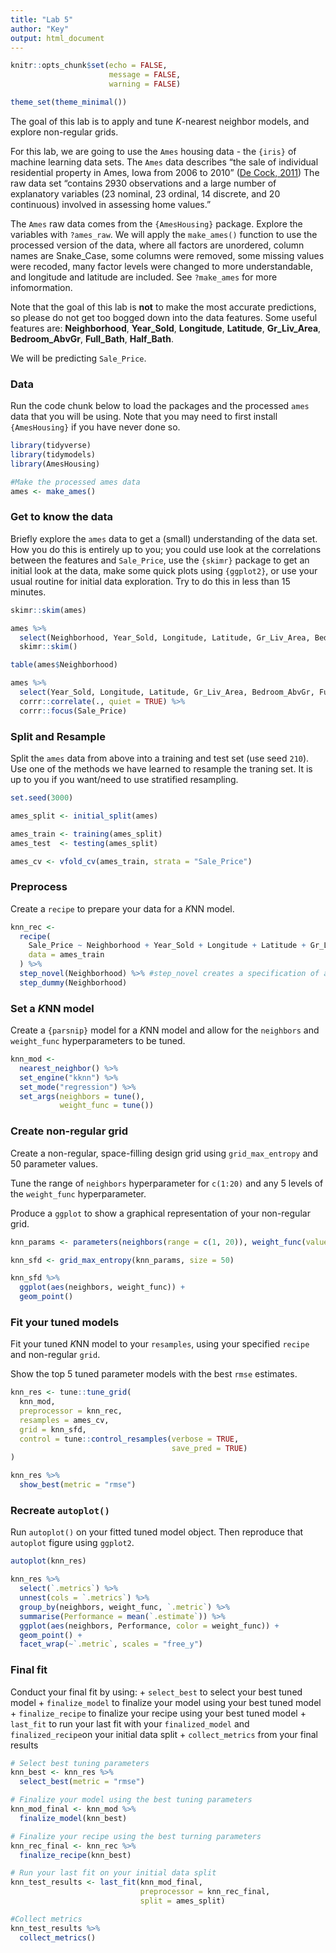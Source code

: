 ```yaml
---
title: "Lab 5"
author: "Key"
output: html_document
---
```


```r
knitr::opts_chunk$set(echo = FALSE,
                      message = FALSE,
                      warning = FALSE)

theme_set(theme_minimal())
```

The goal of this lab is to apply and tune *K*-nearest neighbor models, and explore non-regular grids.

For this lab, we are going to use the `Ames` housing data - the `{iris}` of machine learning data sets. The `Ames` data describes "the sale of individual residential property in Ames, Iowa from 2006 to 2010" ([De Cock, 2011](http://jse.amstat.org/v19n3/decock.pdf)) The raw data set "contains 2930 observations and a large number of explanatory variables (23 nominal, 23 ordinal, 14 discrete, and 20 continuous) involved in assessing home values." 

The `Ames` raw data comes from the `{AmesHousing}` package. Explore the variables with `?ames_raw`. We will apply the `make_ames()` function to use the processed version of the data, where all factors are unordered, column names are Snake_Case, some columns were removed, some missing values were recoded, many factor levels were changed to more understandable, and longitude and latitude are included. See `?make_ames` for more infomormation.

Note that the goal of this lab is **not** to make the most accurate predictions, so please do not get too bogged down into the data features. Some useful features are: **Neighborhood**, **Year_Sold**, **Longitude**, **Latitude**, **Gr_Liv_Area**, **Bedroom_AbvGr**, **Full_Bath**, **Half_Bath**.

We will be predicting `Sale_Price`.

### Data
Run the code chunk below to load the packages and the processed `ames` data that you will be using. Note that you may need to first install `{AmesHousing}` if you have never done so.

```r
library(tidyverse)
library(tidymodels)
library(AmesHousing)

#Make the processed ames data
ames <- make_ames()

```

### Get to know the data
Briefly explore the `ames` data to get a (small) understanding of the data set. How you do this is entirely up to you; you could use look at the correlations between the features and `Sale_Price`, use the `{skimr}` package to get an initial look at the data, make some quick plots using `{ggplot2}`, or use your usual routine for initial data exploration. Try to do this in less than 15 minutes.

```r

skimr::skim(ames)

ames %>% 
  select(Neighborhood, Year_Sold, Longitude, Latitude, Gr_Liv_Area, Bedroom_AbvGr, Full_Bath, Half_Bath, Sale_Price) %>% 
  skimr::skim()

table(ames$Neighborhood)

ames %>% 
  select(Year_Sold, Longitude, Latitude, Gr_Liv_Area, Bedroom_AbvGr, Full_Bath, Half_Bath, Sale_Price) %>%
  corrr::correlate(., quiet = TRUE) %>% 
  corrr::focus(Sale_Price)


```


### Split and Resample
Split the `ames` data from above into a training and test set (use seed `210`). 
Use one of the methods we have learned to resample the traning set. It is up to you if you want/need to use stratified resampling.
```r
set.seed(3000)

ames_split <- initial_split(ames) 

ames_train <- training(ames_split)
ames_test  <- testing(ames_split)

ames_cv <- vfold_cv(ames_train, strata = "Sale_Price")
```

### Preprocess
Create a `recipe` to prepare your data for a *K*NN model. 

```r
knn_rec <- 
  recipe(
    Sale_Price ~ Neighborhood + Year_Sold + Longitude + Latitude + Gr_Liv_Area + Bedroom_AbvGr + Full_Bath + Half_Bath, 
    data = ames_train
  ) %>%
  step_novel(Neighborhood) %>% #step_novel creates a specification of a recipe step that will assign a previously unseen factor level to a new value
  step_dummy(Neighborhood) 
```

### Set a *K*NN model
Create a `{parsnip}` model for a *K*NN model and allow for the `neighbors` and `weight_func` hyperparameters to be tuned.

```r
knn_mod <- 
  nearest_neighbor() %>%
  set_engine("kknn") %>% 
  set_mode("regression") %>% 
  set_args(neighbors = tune(),
           weight_func = tune())
```

### Create non-regular grid
Create a non-regular, space-filling design grid using `grid_max_entropy` and 50 parameter values.

Tune the range of `neighbors` hyperparameter for `c(1:20)` and any 5 levels of the `weight_func` hyperparameter.

Produce a `ggplot` to show a graphical representation of your non-regular grid.

```r
knn_params <- parameters(neighbors(range = c(1, 20)), weight_func(values = c("optimal", "rectangular", "triangular", "gaussian", "cos"))) # or values = values_weight_func[1:5]

knn_sfd <- grid_max_entropy(knn_params, size = 50)

knn_sfd %>% 
  ggplot(aes(neighbors, weight_func)) +
  geom_point()
```

### Fit your tuned models
Fit your tuned *K*NN model to your `resamples`, using your specified `recipe` and non-regular `grid`.

Show the top 5 tuned parameter models with the best `rmse` estimates. 

```r
knn_res <- tune::tune_grid(
  knn_mod,
  preprocessor = knn_rec,
  resamples = ames_cv,
  grid = knn_sfd,
  control = tune::control_resamples(verbose = TRUE,
                                    save_pred = TRUE)
)

knn_res %>% 
  show_best(metric = "rmse")

```

### Recreate `autoplot()`
Run `autoplot()` on your fitted tuned model object. Then reproduce that `autoplot` figure using `ggplot2`.

```r
autoplot(knn_res)

knn_res %>% 
  select(`.metrics`) %>% 
  unnest(cols = `.metrics`) %>% 
  group_by(neighbors, weight_func, `.metric`) %>%
  summarise(Performance = mean(`.estimate`)) %>%
  ggplot(aes(neighbors, Performance, color = weight_func)) +
  geom_point() +
  facet_wrap(~`.metric`, scales = "free_y")
```

### Final fit
Conduct your final fit by using:
  + `select_best` to select your best tuned model
  + `finalize_model` to finalize your model using your best tuned model
  + `finalize_recipe` to finalize your recipe using your best tuned model
  + `last_fit` to run your last fit with your `finalized_model` and `finalized_recipe`on your initial data split
  + `collect_metrics` from your final results

```r
# Select best tuning parameters
knn_best <- knn_res %>%
  select_best(metric = "rmse")

# Finalize your model using the best tuning parameters
knn_mod_final <- knn_mod %>%
  finalize_model(knn_best) 

# Finalize your recipe using the best turning parameters
knn_rec_final <- knn_rec %>% 
  finalize_recipe(knn_best)

# Run your last fit on your initial data split
knn_test_results <- last_fit(knn_mod_final, 
                             preprocessor = knn_rec_final,
                             split = ames_split)

#Collect metrics
knn_test_results %>% 
  collect_metrics()
```

